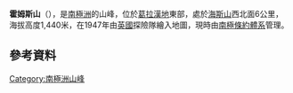'''霍姆斯山'''（{{lang-en|Mount Holmes}}），是[[南極洲|南極洲]]的山峰，位於[[葛拉漢地|葛拉漢地]]東部，處於[[海斯山_(南極洲)|海斯山]]西北面6公里，海拔高度1,440米，在1947年由[[英國|英國]]探險隊繪入地圖，現時由[[南極條約體系|南極條約體系]]管理。

==參考資料==
{{cite gnis | type = antarid | id = 6908 | name = Holmes, Mount | accessdate = 2013-03-14}}

{{coor|66|47|S|64|16|W|display=title}}

{{Antarctica-geo-stub}}
[[Category:南極洲山峰|Category:南極洲山峰]]